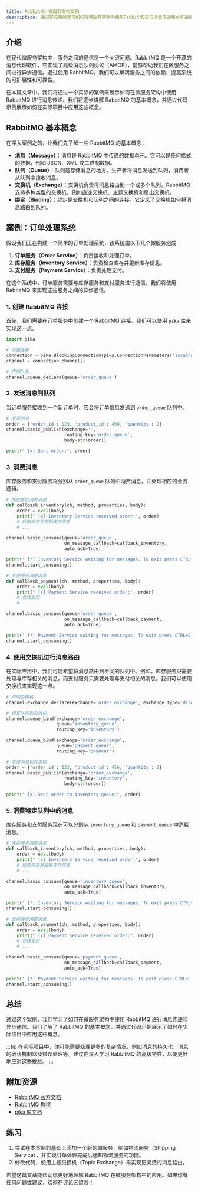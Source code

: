```yaml
---
title: RabbitMQ 微服务架构案例
description: 通过实际案例学习如何在微服务架构中使用RabbitMQ进行消息传递和异步通信。
---
```


## 介绍

在现代微服务架构中，服务之间的通信是一个关键问题。RabbitMQ 是一个开源的消息代理软件，它实现了高级消息队列协议（AMQP），能够帮助我们在微服务之间进行异步通信。通过使用 RabbitMQ，我们可以解耦服务之间的依赖，提高系统的可扩展性和可靠性。

在本篇文章中，我们将通过一个实际的案例来展示如何在微服务架构中使用 RabbitMQ 进行消息传递。我们将逐步讲解 RabbitMQ 的基本概念，并通过代码示例展示如何在实际项目中应用这些概念。

## RabbitMQ 基本概念

在深入案例之前，让我们先了解一些 RabbitMQ 的基本概念：

- **消息（Message）**：消息是 RabbitMQ 中传递的数据单元。它可以是任何格式的数据，例如 JSON、XML 或二进制数据。
- **队列（Queue）**：队列是存储消息的地方。生产者将消息发送到队列，消费者从队列中接收消息。
- **交换机（Exchange）**：交换机负责将消息路由到一个或多个队列。RabbitMQ 支持多种类型的交换机，例如直连交换机、主题交换机和扇出交换机。
- **绑定（Binding）**：绑定是交换机和队列之间的连接。它定义了交换机如何将消息路由到队列。

## 案例：订单处理系统

假设我们正在构建一个简单的订单处理系统，该系统由以下几个微服务组成：

1. **订单服务（Order Service）**：负责接收和处理订单。
2. **库存服务（Inventory Service）**：负责检查库存并更新库存信息。
3. **支付服务（Payment Service）**：负责处理支付。

在这个系统中，订单服务需要与库存服务和支付服务进行通信。我们将使用 RabbitMQ 来实现这些服务之间的异步通信。

### 1. 创建 RabbitMQ 连接

首先，我们需要在订单服务中创建一个 RabbitMQ 连接。我们可以使用 `pika` 库来实现这一点。

```python
import pika

# 创建连接
connection = pika.BlockingConnection(pika.ConnectionParameters('localhost'))
channel = connection.channel()

# 声明队列
channel.queue_declare(queue='order_queue')
```

### 2. 发送消息到队列

当订单服务接收到一个新订单时，它会将订单信息发送到 `order_queue` 队列中。

```python
# 发送消息
order = {'order_id': 123, 'product_id': 456, 'quantity': 2}
channel.basic_publish(exchange='',
                      routing_key='order_queue',
                      body=str(order))

print(" [x] Sent order:", order)
```

### 3. 消费消息

库存服务和支付服务将分别从 `order_queue` 队列中消费消息，并处理相应的业务逻辑。

```python
# 库存服务消费消息
def callback_inventory(ch, method, properties, body):
    order = eval(body)
    print(" [x] Inventory Service received order:", order)
    # 检查库存并更新库存信息
    # ...

channel.basic_consume(queue='order_queue',
                      on_message_callback=callback_inventory,
                      auto_ack=True)

print(' [*] Inventory Service waiting for messages. To exit press CTRL+C')
channel.start_consuming()
```

```python
# 支付服务消费消息
def callback_payment(ch, method, properties, body):
    order = eval(body)
    print(" [x] Payment Service received order:", order)
    # 处理支付
    # ...

channel.basic_consume(queue='order_queue',
                      on_message_callback=callback_payment,
                      auto_ack=True)

print(' [*] Payment Service waiting for messages. To exit press CTRL+C')
channel.start_consuming()
```

### 4. 使用交换机进行消息路由

在实际应用中，我们可能希望将消息路由到不同的队列中。例如，库存服务只需要处理与库存相关的消息，而支付服务只需要处理与支付相关的消息。我们可以使用交换机来实现这一点。

```python
# 声明交换机
channel.exchange_declare(exchange='order_exchange', exchange_type='direct')

# 绑定队列到交换机
channel.queue_bind(exchange='order_exchange',
                   queue='inventory_queue',
                   routing_key='inventory')

channel.queue_bind(exchange='order_exchange',
                   queue='payment_queue',
                   routing_key='payment')

# 发送消息到交换机
order = {'order_id': 123, 'product_id': 456, 'quantity': 2}
channel.basic_publish(exchange='order_exchange',
                      routing_key='inventory',
                      body=str(order))

print(" [x] Sent order to inventory queue:", order)
```

### 5. 消费特定队列中的消息

库存服务和支付服务现在可以分别从 `inventory_queue` 和 `payment_queue` 中消费消息。

```python
# 库存服务消费消息
def callback_inventory(ch, method, properties, body):
    order = eval(body)
    print(" [x] Inventory Service received order:", order)
    # 检查库存并更新库存信息
    # ...

channel.basic_consume(queue='inventory_queue',
                      on_message_callback=callback_inventory,
                      auto_ack=True)

print(' [*] Inventory Service waiting for messages. To exit press CTRL+C')
channel.start_consuming()
```

```python
# 支付服务消费消息
def callback_payment(ch, method, properties, body):
    order = eval(body)
    print(" [x] Payment Service received order:", order)
    # 处理支付
    # ...

channel.basic_consume(queue='payment_queue',
                      on_message_callback=callback_payment,
                      auto_ack=True)

print(' [*] Payment Service waiting for messages. To exit press CTRL+C')
channel.start_consuming()
```

## 总结

通过这个案例，我们学习了如何在微服务架构中使用 RabbitMQ 进行消息传递和异步通信。我们了解了 RabbitMQ 的基本概念，并通过代码示例展示了如何在实际项目中应用这些概念。

:::tip
在实际项目中，你可能需要处理更多的复杂情况，例如消息的持久化、消息的确认机制以及错误处理等。建议你深入学习 RabbitMQ 的高级特性，以便更好地应对这些挑战。
:::

## 附加资源

- [RabbitMQ 官方文档](https://www.rabbitmq.com/documentation.html)
- [RabbitMQ 教程](https://www.rabbitmq.com/getstarted.html)
- [pika 库文档](https://pika.readthedocs.io/en/stable/)

## 练习

1. 尝试在本案例的基础上添加一个新的微服务，例如物流服务（Shipping Service），并实现订单处理完成后通知物流服务的功能。
2. 修改代码，使用主题交换机（Topic Exchange）来实现更灵活的消息路由。

希望这篇文章能帮助你更好地理解 RabbitMQ 在微服务架构中的应用。如果你有任何问题或建议，欢迎在评论区留言！